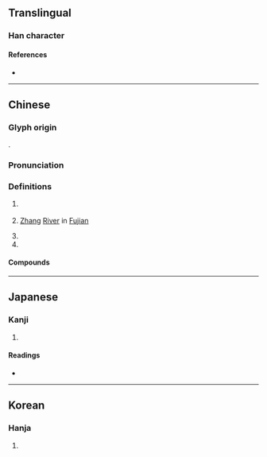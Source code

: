 {{character info/new}}
==Translingual==

===Han character===
{{Han char|rn=85|rad=水|as=11|sn=14|four=30146|canj=EYTJ|ids=⿰氵章}}

====References====
* {{Han ref|kx=0647.090|dkj=18174|dj=1057.080|hdz=31728.030|uh=6F33|ud=28467|bh=BA73|bd=47731}}

----

==Chinese==
{{zh-forms}}

===Glyph origin===
{{Han etym}}
{{Han compound|水|章|ls=psc|c1=s|c2=p}}.

===Pronunciation===
{{zh-pron
|m=Zhāng
|c=zoeng1
|mn=qz:cheng/xm:chiuⁿ/zz:chioⁿ/qz,xm:chiong/tw,xm,zz:chiang
|mn_note=cheng/chiuⁿ/chioⁿ - vernacular; chiong/chiang - literary
|mn-t=ziang1 
|mc=y
|oc=y
|cat=pn
}}

===Definitions===
{{zh-hanzi}}

# {{zh-div|河}} {{w|Zhang River}} {{gloss|river flowing from [[Shanxi]] to [[Hebei]]}}
# {{zh-div|江}} [[Zhang]] [[river|River]] in [[Fujian]]
# {{zh-short|漳州}}
# {{surname|lang=zh}}

====Compounds====
{{zh-der|漳州|漳水|漳江|漳浦|漳絨|漳緞|漳河|南漳}}

{{zh-cat|Rivers in China}}

----

==Japanese==

===Kanji===
{{ja-kanji|grade=|rs=水11}}

# {{defn|lang=ja|sort=水11}}

====Readings====
* {{ja-readings|on=[[しょう]] (shō)|kun=[[ささえる]] (sasaeru)}}

----

==Korean==

===Hanja===
{{ko-hanja|hangeul=장|eumhun=|rv=jang|mr=chang|y=cang}}

# {{defn|lang=ko|sort=水11}}